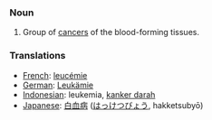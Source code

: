 === Noun ===

# Group of [[cancer]]s of the blood-forming tissues.

=== Translations ===
*[[French]]: [[leucémie]]
*[[German]]: [[Leukämie]]
*[[Indonesian]]: leukemia, [[kanker darah]]
*[[Japanese]]: [[白血病]] ([[はっけつびょう]], hakketsubyō)
